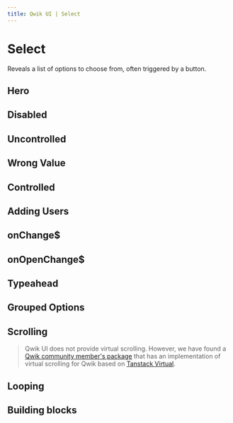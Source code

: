 ```yaml
---
title: Qwik UI | Select
---
```



<StatusBanner status={statusByComponent.headless.Select} />

# Select

Reveals a list of options to choose from, often triggered by a button.

## Hero

<div data-testid="select-hero-test">
  <Showcase name="hero" />
</div>

## Disabled

<div data-testid="select-disabled-test">
  <Showcase name="disabled" />
</div>

## Uncontrolled

<div data-testid="select-uncontrolled-test">
  <Showcase name="uncontrolled" />
</div>

## Wrong Value

<div data-testid="select-wrong-value-test">
  <Showcase name="wrong-value" />
</div>

## Controlled

<div data-testid="select-controlled-test">
  <Showcase name="controlled" />
</div>

## Adding Users

<div data-testid="select-add-users-test">
  <Showcase name="add-users" />
</div>

## onChange$

<div data-testid="select-change-test">
  <Showcase name="change-value" />
</div>

## onOpenChange$

<div data-testid="select-open-change-test">
  <Showcase name="open-change" />
</div>

## Typeahead

<div data-testid="select-typeahead-test">
  <Showcase name="typeahead" />
</div>

## Grouped Options

<div data-testid="select-group-test">
  <Showcase name="group" />
</div>

## Scrolling

<div data-testid="select-scroll-test">
  <Showcase name="scrollable" />
</div>

> Qwik UI does not provide virtual scrolling. However, we have found a [Qwik community member's package](https://github.com/literalpie/qwik-virtual-scroll) that has an implementation of virtual scrolling for Qwik based on [Tanstack Virtual](https://github.com/TanStack/virtual).

## Looping

<div data-testid="select-loop-test">
  <Showcase name="loop" />
</div>

<div data-testid="select-normal-test">
  <Showcase name="normal-select" />
</div>

## Building blocks

<CodeSnippet name="building-blocks" />
